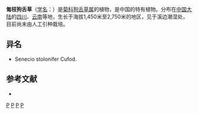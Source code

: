 {{Speciesbox
| genus = Tephroseris
| species = stolonifera
| authority = (Cufod.) Holub
}}

'''匍枝狗舌草'''（[[学名|学名]]：{{lang|la|''Tephroseris stolonifera''}}）是[[菊科|菊科]][[狗舌草属|狗舌草属]]的植物，是中国的特有植物。分布在[[中国大陆|中国大陆]]的[[四川|四川]]、[[云南|云南]]等地，生长于海拔1,450米至2,750米的地区，见于溪边潮湿处，目前尚未由人工引种栽培。

== 异名 ==
* Senecio stolonifer Cufod.

== 参考文献 ==
<div class="references-small">
* {{cite web| url =http://www.bioinfo.cn/db05/KmzwSpecies.php?action=view&id=5711| title =匍枝狗舌草| work =《中国高等植物数据库全库》| publisher =中国科学院微生物研究所| author =昆明植物研究所| accessdate =2009-02-26}}{{dead link|date=2017年11月 |bot=InternetArchiveBot |fix-attempted=yes }}
</div>
{{Taxonbar|from=Q10901728}}

[[Category:狗舌草属|P]]
[[Category:中国特有植物|P]]
[[Category:四川植物|P]]
[[Category:云南植物|P]]


{{植物小作品}}